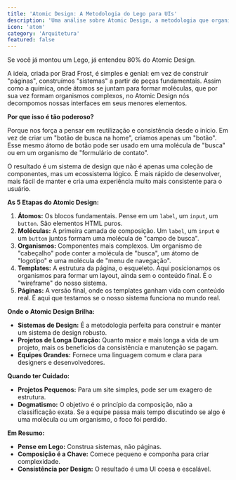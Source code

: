 ```yaml
---
title: 'Atomic Design: A Metodologia do Lego para UIs'
description: 'Uma análise sobre Atomic Design, a metodologia que organiza componentes de UI em átomos, moléculas, organismos, templates e páginas para criar sistemas de design escaláveis.'
icon: 'atom'
category: 'Arquitetura'
featured: false
---
```


Se você já montou um Lego, já entendeu 80% do Atomic Design.

A ideia, criada por Brad Frost, é simples e genial: em vez de construir "páginas", construímos "sistemas" a partir de peças fundamentais. Assim como a química, onde átomos se juntam para formar moléculas, que por sua vez formam organismos complexos, no Atomic Design nós decompomos nossas interfaces em seus menores elementos.

**Por que isso é tão poderoso?**

Porque nos força a pensar em reutilização e consistência desde o início. Em vez de criar um "botão de busca na home", criamos apenas um "botão". Esse mesmo átomo de botão pode ser usado em uma molécula de "busca" ou em um organismo de "formulário de contato".

O resultado é um sistema de design que não é apenas uma coleção de componentes, mas um ecossistema lógico. É mais rápido de desenvolver, mais fácil de manter e cria uma experiência muito mais consistente para o usuário.

**As 5 Etapas do Atomic Design:**

1.  **Átomos:** Os blocos fundamentais. Pense em um `label`, um `input`, um `button`. São elementos HTML puros.
2.  **Moléculas:** A primeira camada de composição. Um `label`, um `input` e um `button` juntos formam uma molécula de "campo de busca".
3.  **Organismos:** Componentes mais complexos. Um organismo de "cabeçalho" pode conter a molécula de "busca", um átomo de "logotipo" e uma molécula de "menu de navegação".
4.  **Templates:** A estrutura da página, o esqueleto. Aqui posicionamos os organismos para formar um layout, ainda sem o conteúdo final. É o "wireframe" do nosso sistema.
5.  **Páginas:** A versão final, onde os templates ganham vida com conteúdo real. É aqui que testamos se o nosso sistema funciona no mundo real.

**Onde o Atomic Design Brilha:**

*   **Sistemas de Design:** É a metodologia perfeita para construir e manter um sistema de design robusto.
*   **Projetos de Longa Duração:** Quanto maior e mais longa a vida de um projeto, mais os benefícios da consistência e manutenção se pagam.
*   **Equipes Grandes:** Fornece uma linguagem comum e clara para designers e desenvolvedores.

**Quando ter Cuidado:**

*   **Projetos Pequenos:** Para um site simples, pode ser um exagero de estrutura.
*   **Dogmatismo:** O objetivo é o princípio da composição, não a classificação exata. Se a equipe passa mais tempo discutindo se algo é uma molécula ou um organismo, o foco foi perdido.

**Em Resumo:**

*   **Pense em Lego:** Construa sistemas, não páginas.
*   **Composição é a Chave:** Comece pequeno e componha para criar complexidade.
*   **Consistência por Design:** O resultado é uma UI coesa e escalável. 
